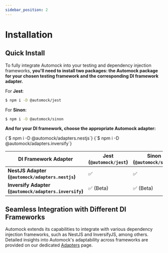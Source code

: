 ```yaml
---
sidebar_position: 2
---
```



# Installation

## Quick Install

To fully integrate Automock into your testing and dependency injection  frameworks, **you'll need to install two
packages: the Automock package for your chosen testing framework and the corresponding DI framework adapter.**

For **Jest**:

```bash npm2yarn
$ npm i -D @automock/jest
```

For **Sinon**:

```bash npm2yarn
$ npm i -D @automock/sinon
```

**And for your DI framework, choose the appropriate Automock adapter:**

<Tabs groupId="automock-adapter" className="adapters-tabs" queryString="automock-adapter">
  <TabItem attributes={{className: 'nestjs'}} value="nestjs" label="NestJS" default>
    <CodeBlock language="bash">
      {`$ npm i -D @automock/adapters.nestjs`}
    </CodeBlock>
  </TabItem>
  <TabItem attributes={{className: 'inversifyjs'}} value="inverisfyjs" label="InversifyJS">
    <CodeBlock language="bash">
      {`$ npm i -D @automock/adapters.inversify`}
    </CodeBlock>
  </TabItem>
</Tabs>

| **DI Framework Adapter**                               | **Jest (`@automock/jest`)** | **Sinon (`@automock/sinon`)** |
|--------------------------------------------------------|-----------------------------|-------------------------------|
| **NestJS Adapter (`@automock/adapters.nestjs`)**       | :white_check_mark:          | :white_check_mark:            |
| **Inversify Adapter (`@automock/adapters.inversify`)** | :white_check_mark: (Beta)   | :white_check_mark: (Beta)     |


## Seamless Integration with Different DI Frameworks

Automock extends its capabilities to integrate with various dependency injection  frameworks, such as NestJS and
InversifyJS, among others. Detailed insights into Automock's adaptability across frameworks are provided on our
dedicated [Adapters](/docs/adapters/intro) page.
